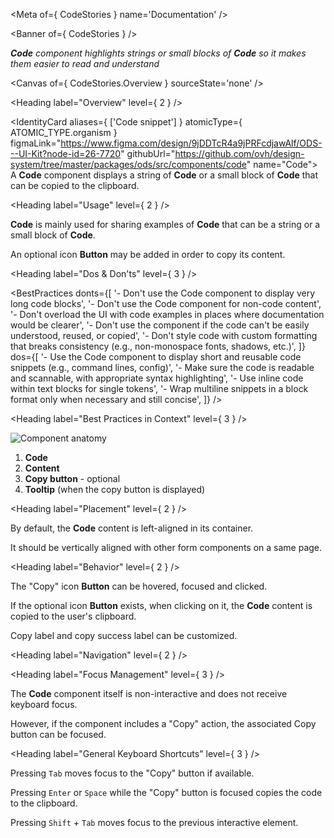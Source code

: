 
<Meta of={ CodeStories } name='Documentation' />

<Banner of={ CodeStories } />

_**Code** component highlights strings or small blocks of **Code** so it makes them easier to read and understand_

<Canvas of={ CodeStories.Overview } sourceState='none' />

<Heading label="Overview" level={ 2 } />

<IdentityCard aliases={ ['Code snippet'] }
              atomicType={ ATOMIC_TYPE.organism }
              figmaLink="https://www.figma.com/design/9jDDTcR4a9jPRFcdjawAlf/ODS---UI-Kit?node-id=26-7720"
              githubUrl="https://github.com/ovh/design-system/tree/master/packages/ods/src/components/code"
              name="Code">
  A **Code** component displays a string of **Code** or a small block of **Code** that can be copied to the clipboard.
</IdentityCard>

<Heading label="Usage" level={ 2 } />

**Code** is mainly used for sharing examples of **Code** that can be a string or a small block of **Code**.

An optional icon **Button** may be added in order to copy its content.

<Heading label="Dos & Don'ts" level={ 3 } />

<BestPractices
  donts={[
    '- Don\'t use the Code component to display very long code blocks',
    '- Don\'t use the Code component for non-code content',
    '- Don\'t overload the UI with code examples in places where documentation would be clearer',
    '- Don\'t use the component if the code can\'t be easily understood, reused, or copied',
    '- Don\'t style code with custom formatting that breaks consistency (e.g., non-monospace fonts, shadows, etc.)',
  ]}
  dos={[
    '- Use the Code component to display short and reusable code snippets (e.g., command lines, config)',
    '- Make sure the code is readable and scannable, with appropriate syntax highlighting',
    '- Use inline code within text blocks for single tokens',
    '- Wrap multiline snippets in a block format only when necessary and still concise',
  ]}
/>

<Heading label="Best Practices in Context" level={ 3 } />

![Component anatomy](components/code/anatomy.png "Component anatomy")

1. **Code**
2. **Content**
3. **Copy button** - optional
4. **Tooltip** (when the copy button is displayed)

<Heading label="Placement" level={ 2 } />

By default, the **Code** content is left-aligned in its container.

It should be vertically aligned with other form components on a same page.

<Heading label="Behavior" level={ 2 } />

The "Copy" icon **Button** can be hovered, focused and clicked.

If the optional icon **Button** exists, when clicking on it, the **Code** content is copied to the user's clipboard.

Copy label and copy success label can be customized.

<Heading label="Navigation" level={ 2 } />

<Heading label="Focus Management" level={ 3 } />

The **Code** component itself is non-interactive and does not receive keyboard focus.

However, if the component includes a "Copy" action, the associated Copy button can be focused.

<Heading label="General Keyboard Shortcuts" level={ 3 } />

Pressing `Tab` moves focus to the "Copy" button if available.

Pressing `Enter` or `Space` while the "Copy" button is focused copies the code to the clipboard.

Pressing `Shift` + `Tab` moves focus to the previous interactive element.
